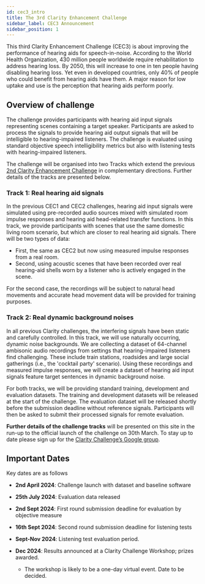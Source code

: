 ```yaml
---
id: cec3_intro
title: The 3rd Clarity Enhancement Challenge
sidebar_label: CEC3 Announcement
sidebar_position: 1
---
```


This third Clarity Enhancement Challenge (CEC3) is about improving the performance of hearing aids for speech-in-noise. According to the World Health Organization, 430 million people worldwide require rehabilitation to address hearing loss. By 2050, this will increase to one in ten people having disabling hearing loss. Yet even in developed countries, only 40% of people who could benefit from hearing aids have them. A major reason for low uptake and use is the perception that hearing aids perform poorly.

## Overview of challenge

The challenge provides participants with hearing aid input signals representing scenes containing a target speaker. Participants are asked to process the signals to provide hearing aid output signals that will be intelligible to hearing-impaired listeners. The challenge is evaluated using standard objective speech intelligibility metrics but also with listening tests with hearing-impaired listeners.

The challenge will be organised into two Tracks which extend the previous [2nd Clarity Enhancement Challenge](../cec2/cec2_intro) in complementary directions. Further details of the tracks are presented below.

### Track 1: Real hearing aid signals

In the previous CEC1 and CEC2 challenges, hearing aid input signals were simulated using pre-recorded audio sources mixed with simulated room impulse responses and hearing aid head-related transfer functions. In this track, we provide participants with scenes that use the same domestic living room scenario, but which are closer to real hearing aid signals. There will be two types of data:

- First, the same as CEC2 but now using measured impulse responses from a real room.
- Second, using acoustic scenes that have been recorded over real hearing-aid shells worn by a listener who is actively engaged in the scene.

For the second case, the recordings will be subject to natural head movements and accurate head movement data will be provided for training purposes.

### Track 2: Real dynamic background noises

In all previous Clarity challenges, the interfering signals have been static and carefully controlled. In this track, we will use naturally occurring, dynamic noise backgrounds. We are collecting a dataset of 64-channel ambisonic audio recordings from settings that hearing-impaired listeners find challenging. These include train stations, roadsides and large social gatherings (i.e., the 'cocktail party' scenario). Using these recordings and measured impulse responses, we will create a dataset of hearing aid input signals feature target sentences in dynamic background noise.

For both tracks, we will be providing standard training, development and evaluation datasets. The training and development datasets will be released at the start of the challenge. The evaluation dataset will be released shortly before the submission deadline without reference signals. Participants will then be asked to submit their processed signals for remote evaluation.

**Further details of the challenge tracks** will be presented on this site in the run-up to the official launch of the challenge on 30th March. To stay up to date please sign up for the [Clarity Challenge’s Google group](https://groups.google.com/g/clarity-challenge).

## Important Dates

Key dates are as follows

- **2nd April 2024**: Challenge launch with dataset and baseline software
- **25th July 2024**: Evaluation data released
- **2nd Sept 2024**: First round submission deadline for evaluation by objective measure

- **16th Sept 2024**: Second round submission deadline for listening tests

- **Sept-Nov 2024**: Listening test evaluation period.
- **Dec 2024**:  Results announced at a Clarity Challenge Workshop; prizes awarded.
  - The workshop is likely to be a one-day virtual event. Date to be decided.
